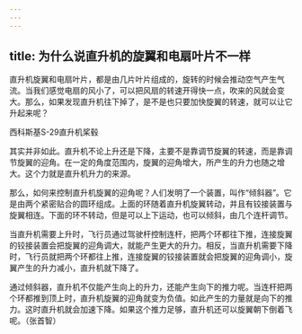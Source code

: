 ```yaml
---
---
---
```

title: 为什么说直升机的旋翼和电扇叶片不一样
---




直升机旋翼和电扇叶片，都是由几片叶片组成的，旋转的时候会推动空气产生气流。当我们感觉电扇的风小了，可以把风扇的转速开得快一点，吹来的风就会变大。那么，如果发现直升机往下掉了，是不是也只要加快旋翼的转速，就可以让它升起来呢？

西科斯基S-29直升机桨毂



其实并非如此。直升机不论上升还是下降，主要不是靠调节旋翼的转速，而是靠调节旋翼的迎角。在一定的角度范围内，旋翼的迎角增大，所产生的升力也随之增大。这个力就是直升机升力的来源。

那么，如何来控制直升机旋翼的迎角呢？人们发明了一个装置，叫作“倾斜器”。它是由两个紧密贴合的圆环组成。上面的环随着直升机旋翼转动，并且有铰接装置与旋翼相连。下面的环不转动，但是可以上下运动，也可以倾斜，由几个连杆调节。

当直升机需要上升时，飞行员通过驾驶杆控制连杆，把两个环都往下推，连接旋翼的铰接装置会把旋翼的迎角调大，就能产生更大的升力。相反，当直升机需要下降时，飞行员就把两个环都往上推，连接旋翼的铰接装置就会把旋翼的迎角调小，旋翼产生的升力减小，直升机就下降了。

通过倾斜器，直升机不仅能产生向上的升力，还能产生向下的推力呢。当连杆把两个环都推到顶上时，直升机旋翼的迎角就变为负值。如此产生的力量就是向下的推力。这时直升机就会加速下降。如果这个推力足够，直升机还可以旋翼朝下倒着飞呢。（张首智）